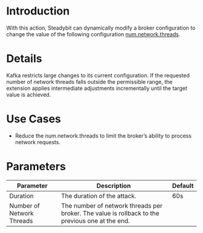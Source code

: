 # Introduction

With this action, Steadybit can dynamically modify a broker configuration to change the value of the following configuration [num.network.threads](https://docs.confluent.io/platform/current/installation/configuration/broker-configs.html#num-network-threads).

# Details

Kafka restricts large changes to its current configuration. If the requested number of network threads falls outside the permissible range,
the extension applies intermediate adjustments incrementally until the target value is achieved.

# Use Cases

 - Reduce the num.network.threads to limit the broker’s ability to process network requests.

# Parameters

| Parameter                 | Description                                                                                     | Default |
|---------------------------|-------------------------------------------------------------------------------------------------|---------|
| Duration                  | The duration of the attack.                                                                     | 60s     |
| Number of Network Threads | The number of network threads per broker. The value is rollback to the previous one at the end. |         |

